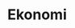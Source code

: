 ---
title: Ekonomi
description: Türkiye Bilim Olimpiyatları Mezunları Topluluğu'nca ekonomi olimpiyatı için hazırlanan kaynaklar ve dış kaynaklar yer almaktadır.
tags: [ekonomi, olimpiyatlar]
---